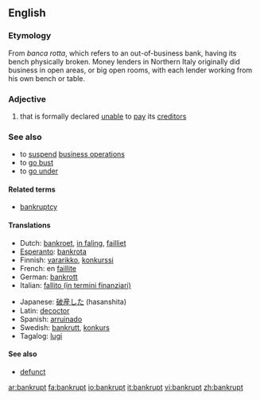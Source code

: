 {{rfc}}
==English==

===Etymology===
From <!--Italian?-->''banca rotta'', which refers to an out-of-business bank, having its bench physically broken. Money lenders in Northern Italy originally did business in open areas, or big open rooms, with each lender working from his own bench or table.

===Adjective===
{{en-adj}}

# that is formally declared [[unable]] to [[pay]] its [[creditor]]s

===See also===
*to [[suspend]] [[business operations]]
*to [[go bust]]
*to [[go under]]

====Related terms====
*[[bankruptcy]]

====Translations====
{{top}}
*Dutch: [[bankroet]], [[in faling]], [[failliet]]
*[[Esperanto]]: [[bankrota]]
*Finnish: [[vararikko]], [[konkurssi]]
*French: en [[faillite]]
*German: [[bankrott]]
*Italian: [[fallito (in termini finanziari)]]
{{mid}}
*Japanese: [[破産した]] (hasanshita)
*Latin: [[decoctor]]
*Spanish: [[arruinado]]
*Swedish: [[bankrutt]], [[konkurs]]
*Tagalog: [[lugi]]
{{bottom}}

====See also====
*[[defunct]]

[[ar:bankrupt]]
[[fa:bankrupt]]
[[io:bankrupt]]
[[it:bankrupt]]
[[vi:bankrupt]]
[[zh:bankrupt]]